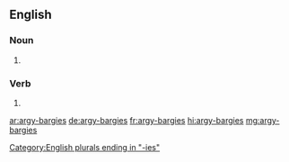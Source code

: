 ==English==

===Noun===
{{head|en|noun plural form}}

# {{plural of|argy-bargy|lang=en}}

===Verb===
{{head|en|verb form}}

# {{en-third-person singular of|argy-bargy}}

[[Category:English plurals ending in "-ies"]]

[[ar:argy-bargies]]
[[de:argy-bargies]]
[[fr:argy-bargies]]
[[hi:argy-bargies]]
[[mg:argy-bargies]]